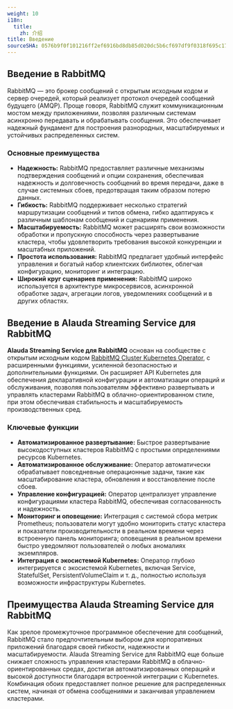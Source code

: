 ```yaml
---
weight: 10
i18n:
  title:
    zh: 介绍
title: Введение
sourceSHA: 0576b9f0f101216ff2ef6916bd8db85d020dc5b6cf697df9f0318f695c1725b1
---
```


## Введение в RabbitMQ

RabbitMQ — это брокер сообщений с открытым исходным кодом и сервер очередей, который реализует протокол очередей сообщений будущего (AMQP). Проще говоря, RabbitMQ служит коммуникационным мостом между приложениями, позволяя различным системам асинхронно передавать и обрабатывать сообщения. Это обеспечивает надежный фундамент для построения разнородных, масштабируемых и устойчивых распределенных систем.

### Основные преимущества

- **Надежность:** RabbitMQ предоставляет различные механизмы подтверждения сообщений и опции сохранения, обеспечивая надежность и долговечность сообщений во время передачи, даже в случае системных сбоев, предотвращая таким образом потерю данных.
- **Гибкость:** RabbitMQ поддерживает несколько стратегий маршрутизации сообщений и типов обмена, гибко адаптируясь к различным шаблонам сообщений и сценариям применения.
- **Масштабируемость:** RabbitMQ может расширять свои возможности обработки и пропускную способность через развертывание кластера, чтобы удовлетворить требования высокой конкуренции и масштабных приложений.
- **Простота использования:** RabbitMQ предлагает удобный интерфейс управления и богатый набор клиентских библиотек, облегчая конфигурацию, мониторинг и интеграцию.
- **Широкий круг сценариев применения:** RabbitMQ широко используется в архитектуре микросервисов, асинхронной обработке задач, агрегации логов, уведомлениях сообщений и в других областях.

## Введение в Alauda Streaming Service для RabbitMQ

**Alauda Streaming Service для RabbitMQ** основан на сообществе с открытым исходным кодом [RabbitMQ Cluster Kubernetes Operator](https://www.rabbitmq.com/kubernetes/operator/operator-overview#cluster-operator), с расширенными функциями, усиленной безопасностью и дополнительными функциями. Он расширяет API Kubernetes для обеспечения декларативной конфигурации и автоматизации операций и обслуживания, позволяя пользователям эффективно развертывать и управлять кластерами RabbitMQ в облачно-ориентированном стиле, при этом обеспечивая стабильность и масштабируемость производственных сред.

### Ключевые функции

- **Автоматизированное развертывание:** Быстрое развертывание высокодоступных кластеров RabbitMQ с простыми определениями ресурсов Kubernetes.
- **Автоматизированное обслуживание:** Оператор автоматически обрабатывает повседневные операционные задачи, такие как масштабирование кластера, обновления и восстановление после сбоев.
- **Управление конфигурацией:** Оператор централизует управление конфигурациями кластера RabbitMQ, обеспечивая согласованность и надежность.
- **Мониторинг и оповещение:** Интеграция с системой сбора метрик Prometheus; пользователи могут удобно мониторить статус кластера и показатели производительности в реальном времени через встроенную панель мониторинга; оповещения в реальном времени быстро уведомляют пользователей о любых аномалиях экземпляров.
- **Интеграция с экосистемой Kubernetes:** Оператор глубоко интегрируется с экосистемой Kubernetes, включая Service, StatefulSet, PersistentVolumeClaim и т. д., полностью используя возможности инфраструктуры Kubernetes.

## Преимущества Alauda Streaming Service для RabbitMQ

Как зрелое промежуточное программное обеспечение для сообщений, RabbitMQ стало предпочтительным выбором для корпоративных приложений благодаря своей гибкости, надежности и масштабируемости. Alauda Streaming Service для RabbitMQ еще больше снижает сложность управления кластерами RabbitMQ в облачно-ориентированных средах, достигая автоматизированных операций и высокой доступности благодаря встроенной интеграции с Kubernetes. Комбинация обоих предоставляет полное решение для распределенных систем, начиная от обмена сообщениями и заканчивая управлением кластерами.
